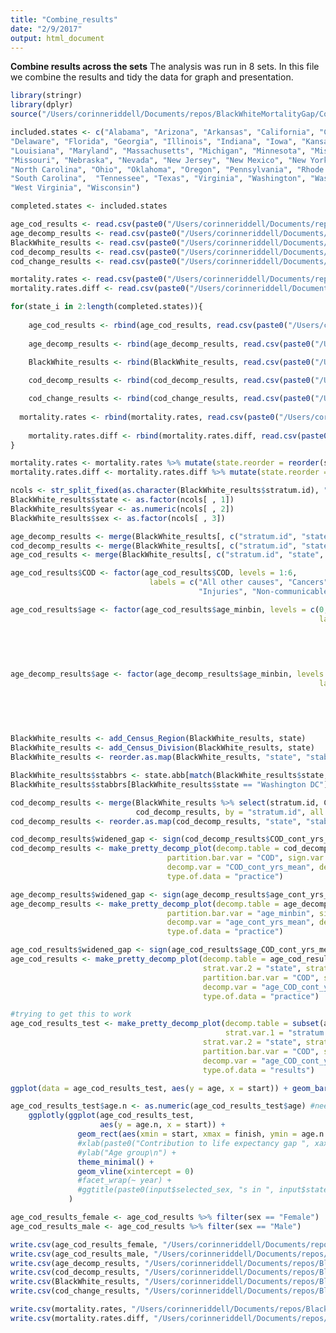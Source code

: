 ```yaml
---
title: "Combine_results"
date: "2/9/2017"
output: html_document
---
```


**Combine results across the sets**
The analysis was run in 8 sets. In this file we combine the results and tidy the data for graph and presentation.

```r
library(stringr)
library(dplyr)
source("/Users/corinneriddell/Documents/repos/BlackWhiteMortalityGap/Code/life_expectancy_functions.R")
```

```r
included.states <- c("Alabama", "Arizona", "Arkansas", "California", "Colorado", "Connecticut",
"Delaware", "Florida", "Georgia", "Illinois", "Indiana", "Iowa", "Kansas", "Kentucky",
"Louisiana", "Maryland", "Massachusetts", "Michigan", "Minnesota", "Mississippi",   
"Missouri", "Nebraska", "Nevada", "New Jersey", "New Mexico", "New York",
"North Carolina", "Ohio", "Oklahoma", "Oregon", "Pennsylvania", "Rhode Island",
"South Carolina",  "Tennessee", "Texas", "Virginia", "Washington", "Washington DC",
"West Virginia", "Wisconsin") 

completed.states <- included.states
```

```r
age_cod_results <- read.csv(paste0("/Users/corinneriddell/Documents/repos/BlackWhiteMortalityGap/Results2/age_cod_", completed.states[1], "_123.csv"))
age_decomp_results <- read.csv(paste0("/Users/corinneriddell/Documents/repos/BlackWhiteMortalityGap/Results2/age_decomp_", completed.states[1], "_123.csv"))
BlackWhite_results <- read.csv(paste0("/Users/corinneriddell/Documents/repos/BlackWhiteMortalityGap/Results2/BlackWhite_", completed.states[1], "_123.csv"))
cod_decomp_results <- read.csv(paste0("/Users/corinneriddell/Documents/repos/BlackWhiteMortalityGap/Results2/cod_marginal_", completed.states[1], "_123.csv"))
cod_change_results <- read.csv(paste0("/Users/corinneriddell/Documents/repos/BlackWhiteMortalityGap/Results2/cod_change_", completed.states[1], "_123.csv"))

mortality.rates <- read.csv(paste0("/Users/corinneriddell/Documents/repos/BlackWhiteMortalityGap/Results2/mortality_rates_", completed.states[1], "_123.csv"))
mortality.rates.diff <- read.csv(paste0("/Users/corinneriddell/Documents/repos/BlackWhiteMortalityGap/Results2/mortality_rates_diff_", completed.states[1], "_123.csv"))

for(state_i in 2:length(completed.states)){
  
    age_cod_results <- rbind(age_cod_results, read.csv(paste0("/Users/corinneriddell/Documents/repos/BlackWhiteMortalityGap/Results2/age_cod_", completed.states[state_i], "_123.csv")))
  
    age_decomp_results <- rbind(age_decomp_results, read.csv(paste0("/Users/corinneriddell/Documents/repos/BlackWhiteMortalityGap/Results2/age_decomp_", completed.states[state_i], "_123.csv")))

    BlackWhite_results <- rbind(BlackWhite_results, read.csv(paste0("/Users/corinneriddell/Documents/repos/BlackWhiteMortalityGap/Results2/BlackWhite_", completed.states[state_i], "_123.csv")))
  
    cod_decomp_results <- rbind(cod_decomp_results, read.csv(paste0("/Users/corinneriddell/Documents/repos/BlackWhiteMortalityGap/Results2/cod_marginal_", completed.states[state_i], "_123.csv")))    

    cod_change_results <- rbind(cod_change_results, read.csv(paste0("/Users/corinneriddell/Documents/repos/BlackWhiteMortalityGap/Results2/cod_change_", completed.states[state_i], "_123.csv")))    
    
  mortality.rates <- rbind(mortality.rates, read.csv(paste0("/Users/corinneriddell/Documents/repos/BlackWhiteMortalityGap/Results2/mortality_rates_", completed.states[state_i], "_123.csv")))
  
    mortality.rates.diff <- rbind(mortality.rates.diff, read.csv(paste0("/Users/corinneriddell/Documents/repos/BlackWhiteMortalityGap/Results2/mortality_rates_diff_", completed.states[state_i], "_123.csv")))
}

mortality.rates <- mortality.rates %>% mutate(state.reorder = reorder(state, as.numeric(Census_Division)))
mortality.rates.diff <- mortality.rates.diff %>% mutate(state.reorder = reorder(state, as.numeric(Census_Division)))
```

```r
ncols <- str_split_fixed(as.character(BlackWhite_results$stratum.id), "\\.", 3)
BlackWhite_results$state <- as.factor(ncols[ , 1])
BlackWhite_results$year <- as.numeric(ncols[ , 2])
BlackWhite_results$sex <- as.factor(ncols[ , 3])

age_decomp_results <- merge(BlackWhite_results[, c("stratum.id", "state", "year", "sex")], age_decomp_results, by = "stratum.id")
cod_decomp_results <- merge(BlackWhite_results[, c("stratum.id", "state", "year", "sex")], cod_decomp_results, by = "stratum.id")
age_cod_results <- merge(BlackWhite_results[, c("stratum.id", "state", "year", "sex")], age_cod_results, by = "stratum.id")

age_cod_results$COD <- factor(age_cod_results$COD, levels = 1:6, 
                               labels = c("All other causes", "Cancers", "Cardiovascular", "Communicable",
                                          "Injuries", "Non-communicable"))

age_cod_results$age <- factor(age_cod_results$age_minbin, levels = c(0, 1, seq(5, 85, by = 5)),
                                                                     labels = c("<1 year", "1-4 years", "5-9 years", "10-14 years", 
                                                                                "15-19 years", "20-24 years", "25-29 years", "30-34 years",
                                                                                "35-39 years", "40-44 years", "45-49 years", "50-54 years", 
                                                                                "55-59 years", "60-64 years", "65-69 years", "70-74 years", 
                                                                                "75-79 years", "80-84 years","85+ years"), ordered = T)

age_decomp_results$age <- factor(age_decomp_results$age_minbin, levels = c(0, 1, seq(5, 85, by = 5)),
                                                                     labels = c("<1 year", "1-4 years", "5-9 years", "10-14 years", 
                                                                                "15-19 years", "20-24 years", "25-29 years", "30-34 years",
                                                                                "35-39 years", "40-44 years", "45-49 years", "50-54 years", 
                                                                                "55-59 years", "60-64 years", "65-69 years", "70-74 years", 
                                                                                "75-79 years", "80-84 years","85+ years"), ordered = T)
```

```r
BlackWhite_results <- add_Census_Region(BlackWhite_results, state)
BlackWhite_results <- add_Census_Division(BlackWhite_results, state)
BlackWhite_results <- reorder.as.map(BlackWhite_results, "state", "stabbrs")

BlackWhite_results$stabbrs <- state.abb[match(BlackWhite_results$state, state.name)]
BlackWhite_results$stabbrs[BlackWhite_results$state == "Washington DC"] <- "DC"

cod_decomp_results <- merge(BlackWhite_results %>% select(stratum.id, Census_Region, Census_Division, stabbrs), 
                            cod_decomp_results, by = "stratum.id", all.y = T)
cod_decomp_results <- reorder.as.map(cod_decomp_results, "state", "stabbrs")

```

```r
cod_decomp_results$widened_gap <- sign(cod_decomp_results$COD_cont_yrs_mean)
cod_decomp_results <- make_pretty_decomp_plot(decomp.table = cod_decomp_results, strat.var.1 = "stratum.id", 
                                   partition.bar.var = "COD", sign.var = "widened_gap",
                                   decomp.var = "COD_cont_yrs_mean", decomp.var.prop = "COD_cont_prop_mean",
                                   type.of.data = "practice")

age_decomp_results$widened_gap <- sign(age_decomp_results$age_cont_yrs_mean)
age_decomp_results <- make_pretty_decomp_plot(decomp.table = age_decomp_results, strat.var.1 = "stratum.id", 
                                   partition.bar.var = "age_minbin", sign.var = "widened_gap",
                                   decomp.var = "age_cont_yrs_mean", decomp.var.prop = "age_cont_prop_mean",
                                   type.of.data = "practice")

age_cod_results$widened_gap <- sign(age_cod_results$age_COD_cont_yrs_mean)
age_cod_results <- make_pretty_decomp_plot(decomp.table = age_cod_results, strat.var.1 = "stratum.id",
                                           strat.var.2 = "state", strat.var.3 = "age_minbin",
                                           partition.bar.var = "COD", sign.var = "widened_gap",
                                           decomp.var = "age_COD_cont_yrs_mean", decomp.var.prop = "age_COD_prop_mean",
                                           type.of.data = "practice")

#trying to get this to work 
age_cod_results_test <- make_pretty_decomp_plot(decomp.table = subset(age_cod_results, stratum.id == "Alabama.1969.Female"), 
                                                strat.var.1 = "stratum.id",
                                           strat.var.2 = "state", strat.var.3 = "age_minbin",
                                           partition.bar.var = "COD", sign.var = "widened_gap",
                                           decomp.var = "age_COD_cont_yrs_mean", decomp.var.prop = "age_COD_cont_prop_mean",
                                           type.of.data = "results")

ggplot(data = age_cod_results_test, aes(y = age, x = start)) + geom_bar(fill = COD)

age_cod_results_test$age.n <- as.numeric(age_cod_results_test$age) #need to fix the 5 year old when convert to nummeric
    ggplotly(ggplot(age_cod_results_test,
                    aes(y = age.n, x = start)) + 
               geom_rect(aes(xmin = start, xmax = finish, ymin = age.n - 0.45, ymax = age.n + 0.45, fill = COD), col = "white") +
               #xlab(paste0("Contribution to life expectancy gap ", xaxis.title())) +
               #ylab("Age group\n") +
               theme_minimal() +
               geom_vline(xintercept = 0)  
               #facet_wrap(~ year) +
               #ggtitle(paste0(input$selected_sex, "s in ", input$state)) 
             ) 
```

```r
age_cod_results_female <- age_cod_results %>% filter(sex == "Female")
age_cod_results_male <- age_cod_results %>% filter(sex == "Male")
```

```r
write.csv(age_cod_results_female, "/Users/corinneriddell/Documents/repos/BlackWhiteMortalityGap/Results2/age_cod_results_female.csv")
write.csv(age_cod_results_male, "/Users/corinneriddell/Documents/repos/BlackWhiteMortalityGap/Results2/age_cod_results_male.csv")
write.csv(age_decomp_results, "/Users/corinneriddell/Documents/repos/BlackWhiteMortalityGap/Results2/age_decomp_results.csv")
write.csv(cod_decomp_results, "/Users/corinneriddell/Documents/repos/BlackWhiteMortalityGap/Results2/cod_decomp_results.csv")
write.csv(BlackWhite_results, "/Users/corinneriddell/Documents/repos/BlackWhiteMortalityGap/Results2/BlackWhite_results.csv")
write.csv(cod_change_results, "/Users/corinneriddell/Documents/repos/BlackWhiteMortalityGap/Results2/cod_change_results.csv")

write.csv(mortality.rates, "/Users/corinneriddell/Documents/repos/BlackWhiteMortalityGap/Results2/mortality_rates_combined.csv")
write.csv(mortality.rates.diff, "/Users/corinneriddell/Documents/repos/BlackWhiteMortalityGap/Results2/mortality_rates_diff_combined.csv")
```

